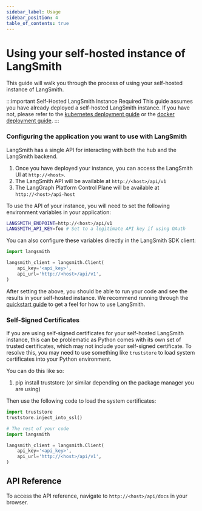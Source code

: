 ```yaml
---
sidebar_label: Usage
sidebar_position: 4
table_of_contents: true
---
```


# Using your self-hosted instance of LangSmith

This guide will walk you through the process of using your self-hosted instance of LangSmith.

:::important Self-Hosted LangSmith Instance Required
This guide assumes you have already deployed a self-hosted LangSmith instance. If you have not, please refer to the [kubernetes deployment guide](/self_hosting/installation/kubernetes) or the [docker deployment guide](/self_hosting/installation/docker).
:::

### Configuring the application you want to use with LangSmith

LangSmith has a single API for interacting with both the hub and the LangSmith backend.

1. Once you have deployed your instance, you can access the LangSmith UI at `http://<host>`.
2. The LangSmith API will be available at `http://<host>/api/v1`
3. The LangGraph Platform Control Plane will be available at `http://<host>/api-host`

To use the API of your instance, you will need to set the following environment variables in your application:

```bash
LANGSMITH_ENDPOINT=http://<host>/api/v1
LANGSMITH_API_KEY=foo # Set to a legitimate API key if using OAuth
```

You can also configure these variables directly in the LangSmith SDK client:

```python
import langsmith

langsmith_client = langsmith.Client(
    api_key='<api_key>',
    api_url='http://<host>/api/v1',
)
```

After setting the above, you should be able to run your code and see the results in your self-hosted instance.
We recommend running through the [<u>quickstart guide</u>](https://docs.smith.langchain.com/#quick-start) to get a feel for how to use LangSmith.

### Self-Signed Certificates

If you are using self-signed certificates for your self-hosted LangSmith instance, this can be problematic as Python comes with its own set of trusted certificates, which may not include your self-signed certificate.
To resolve this, you may need to use something like `truststore` to load system certificates into your Python environment.

You can do this like so:
1. pip install truststore (or similar depending on the package manager you are using)

Then use the following code to load the system certificates:

```python
import truststore
truststore.inject_into_ssl()

# The rest of your code
import langsmith

langsmith_client = langsmith.Client(
    api_key='<api_key>',
    api_url='http://<host>/api/v1',
)
```

## API Reference

To access the API reference, navigate to `http://<host>/api/docs` in your browser.
